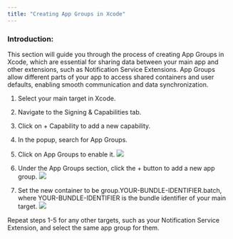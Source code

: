 ```yaml
---
title: "Creating App Groups in Xcode"
---
```


### Introduction:
This section will guide you through the process of creating App Groups in Xcode, which are essential for sharing data between your main app and other extensions, such as Notification Service Extensions. App Groups allow different parts of your app to access shared containers and user defaults, enabling smooth communication and data synchronization.



1. Select your main target in Xcode.
2. Navigate to the Signing & Capabilities tab.
3. Click on + Capability to add a new capability.
4. In the popup, search for App Groups.
5. Click on App Groups to enable it.
![](/images/push/ios/appgroups/appgroup_c1.png)

6. Under the App Groups section, click the + button to add a new app group.
![](/images/push/ios/appgroups/appgroup_c2.png)

7. Set the new container to be group.YOUR-BUNDLE-IDENTIFIER.batch, where YOUR-BUNDLE-IDENTIFIER is the bundle identifier of your main target.
![](/images/push/ios/appgroups/appgroup_c3.png)

    
<Note>
Repeat steps 1-5 for any other targets, such as your Notification Service Extension, and select the same app group for them.
</Note>


